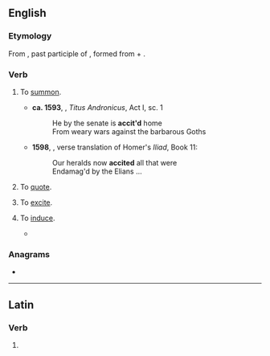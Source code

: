 ==English==

===Etymology===
From {{etyl|la|en}} {{m|la|accitus}}, past participle of {{m|la|acciō||I call forth}}, formed from {{m|la|ad}} + {{m|la|cieō||summon, call}}.

===Verb===
{{en-verb|accit}}

# {{lb|en|transitive|obsolete}} To [[summon]].
#* '''ca. 1593''', {{w|William Shakespeare}}, ''Titus Andronicus'', Act I, sc. 1
#*: He by the senate is '''accit'd''' home
#*: From weary wars against the barbarous Goths
#* '''1598''', {{w|George Chapman}}, verse translation of Homer's ''Iliad'', Book 11:
#*: Our heralds now '''accited''' all that were
#*: Endamag'd by the Elians ...
# {{lb|en|transitive|obsolete}} To [[quote]].
# {{lb|en|transitive|obsolete}} To [[excite]].
# {{lb|en|transitive|obsolete}} To [[induce]].
#* {{quote-book|en|year=1600|author={{w|William Shakespeare}}|title=Henry IV Part 2|passage=And what '''accites''' your most worshipful thought to think so?}}

===Anagrams===
* {{anagrams|en|a=acceit|acetic}}

----

==Latin==

===Verb===
{{la-verb-form|accīte}}

# {{inflection of|la|acciō||2|p|pres|actv|impr}}